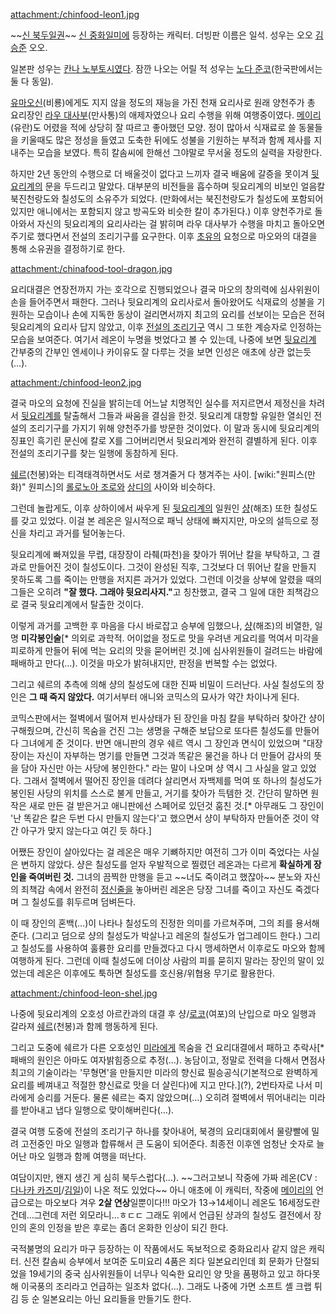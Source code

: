 attachment:/chinfood-leon1.jpg

~~[[북두의 권|신 북두일권]]~~ [[신 중화일미]]에 등장하는 캐릭터. 더빙판 이름은 일석. 성우는 오오 [[김승준]] 오오.

일본판 성우는 [[칸나 노부토시]]였다. 잠깐 나오는 어릴 적 성우는 [[노다 준코]](한국판에서는 둘 다 동일).

[[유마오신]](비룡)에게도 지지 않을 정도의 재능을 가진 천재 요리사로 원래 양천주가 총 요리장인 [[라우 대사부]](만사통)의 애제자였으나 요리 수행을 위해 여행중이였다. [[메이리]](유란)도 어렸을 적에 상당히 잘 따르고 좋아했던 모양. 정이 많아서 식재료로 쓸 동물들을 키울때도 많은 정성을 들였고 도축한 뒤에도 성불을 기원하는 부적과 함께 제사를 지내주는 모습을 보였다. 특히 칼솜씨에 한해선 그야말로 무서울 정도의 실력을 자랑한다. 

하지만 2년 동안의 수행으로 더 배울것이 없다고 느끼자 결국 배움에 갈증을 못이겨 [[뒷요리계]]의 문을 두드리고 말았다. 대부분의 비전들을 흡수하며 뒷요리계의 비보인 얼음칼 북진천랑도와 칠성도의 소유주가 되었다. (만화에서는 북진천랑도가 칠성도에 포함되어 있지만 애니에서는 포함되지 않고 방곡도와 비슷한 칼이 추가된다.) 이후 양천주가로 돌아와서 자신의 뒷요리계의 요리사라는 걸 밝히며 라우 대사부가 수행을 마치고 돌아오면 주기로 했다면서 전설의 조리기구를 요구한다. 이후 [[초유]]의 요청으로 마오와의 대결을 통해 소유권을 결정하기로 한다.

attachment:/chinafood-tool-dragon.jpg

요리대결은 연장전까지 가는 호각으로 진행되었으나 결국 마오의 창의력에 심사위원이 손을 들어주면서 패한다. 그러나 뒷요리계의 요리사로서 돌아왔어도 식재료의 성불을 기원하는 모습이나 손에 지독한 동상이 걸리면서까지 최고의 요리를 선보이는 모습은 전혀 뒷요리계의 요리사 답지 않았고, 이후 [[전설의 조리기구]] 역시 그 또한 계승자로 인정하는 모습을 보여준다. 여기서 레온이 누명을 벗었다고 볼 수 있는데, 나중에 보면 [[뒷요리계]] 간부중의 간부인 엔세이나 카이유도 잘 다루는 것을 보면 인성은 애초에 상관 없는듯(…).

attachment:/chinfood-leon2.jpg

결국 마오의 요청에 진실을 밝히는데 어느날 치명적인 실수를 저지르면서 제정신을 차려서 [[뒷요리계]]를 탈출해서 그들과 싸움을 결심을 한것. 뒷요리계 대항할 유일한 열쇠인 전설의 조리기구를 가지기 위해 양천주가를 방문한 것이었다. 이 말과 동시에 뒷요리계의 징표인 흑기린 문신에 칼로 X를 그어버리면서 뒷요리계와 완전히 결별하게 된다. 이후 전설의 조리기구를 찾는 일행에 동참하게 된다.

[[쉐르]](천봉)와는 티격태격하면서도 서로 챙겨줄거 다 챙겨주는 사이. [wiki:"원피스(만화)" 원피스]의 [[롤로노아 조로]]와 [[상디]]의 사이와 비슷하다.

그런데 놀랍게도, 이후 상하이에서 싸우게 된 [[뒷요리계]]의 일원인 [[샹]](해조) 또한 칠성도를 갖고 있었다. 이걸 본 레온은 일시적으로 패닉 상태에 빠지지만, 마오의 설득으로 정신을 차리고 과거를 털어놓는다. 

뒷요리계에 빠져있을 무렵, 대장장이 라췌(파천)을 찾아가 뛰어난 칼을 부탁하고, 그 결과로 만들어진 것이 칠성도이다. 그것이 완성된 직후, 그것보다 더 뛰어난 칼을 만들지 못하도록 그를 죽이는 만행을 저지른 과거가 있었다. 그런데 이것을 상부에 알렸을 때의 그들은 오히려 '''"잘 했다. 그래야 뒷요리사지."'''고 칭찬했고, 결국 그 일에 대한 죄책감으로 결국 뒷요리계에서 탈출한 것이다. 

이렇게 과거를 고백한 후 마음을 다시 바로잡고 승부에 임했으나, [[샹]](해조)의 비열한, 일명 '''미각봉인술'''[* 의외로 과학적. 어이없을 정도로 맛을 우려낸 게요리를 먹여서 미각을 피로하게 만들어 뒤에 먹는 요리의 맛을 묻어버린 것.]에 심사위원들이 걸려드는 바람에 패배하고 만다(…). 이것을 마오가 밝혀내지만, 판정을 번복할 수는 없었다.

그리고 쉐르의 추측에 의해 샹의 칠성도에 대한 진짜 비밀이 드러난다. 사실 칠성도의 장인은 '''그 때 죽지 않았다.''' 여기서부터 애니와 코믹스의 묘사가 약간 차이나게 된다.

코믹스판에서는 절벽에서 떨어져 빈사상태가 된 장인을 마침 칼을 부탁하러 찾아간 샹이 구해줬으며, 간신히 목숨을 건진 그는 생명을 구해준 보답으로 또다른 칠성도를 만들어다 그녀에게 준 것이다. 반면 애니판의 경우 쉐르 역시 그 장인과 면식이 있었으며 "대장장이는 자신이 자부하는 명기를 만들면 그것과 똑같은 물건을 하나 더 만들어 감사의 뜻을 담아 자신만 아는 사당에 봉인한다." 라는 말이 나오며 샹 역시 그 사실을 알고 있었다. 그래서 절벽에서 떨어진 장인을 데려다 살리면서 자백제를 먹여 또 하나의 칠성도가 봉인된 사당의 위치를 스스로 불게 만들고, 거기를 찾아가 득템한 것. 간단히 말하면 원작은 새로 만든 걸 받은거고 애니판에선 스페어로 있던것 훔친 것.[* 아무래도 그 장인이 '난 똑같은 칼은 두번 다시 만들지 않는다'고 했으면서 샹이 부탁하자 만들어준 것이 약간 아구가 맞지 않는다고 여긴 듯 하다.]

어쨌든 장인이 살아있다는 걸 레온은 매우 기뼈하지만 여전히 그가 이미 죽었다는 사실은 변하지 않았다. 샹은 칠성도를 얻자 우발적으로 찔렸던 레온과는 다르게 '''확실하게 장인을 죽여버린 것.''' 그녀의 끔찍한 만행을 듣고 ~~너도 죽이려고 했잖아~~ 분노와 자신의 죄책감 속에서 완전히 [[정신줄]]을 놓아버린 레온은 당장 그녀를 죽이고 자신도 죽겠다며 그 칠성도를 휘두르며 덤벼든다.

이 때 장인의 혼백(…)이 나타나 칠성도의 진정한 의미를 가르쳐주며, 그의 죄를 용서해준다. (그리고 덤으로 샹의 칠성도가 박살나고 레온의 칠성도가 업그레이드 한다.) 그리고 칠성도를 사용하여 훌륭한 요리를 만들겠다고 다시 맹세하면서 이후로도 마오와 함께 여행하게 된다. 그런데 이때 칠성도에 더이상 사람의 피를 묻히지 말라는 장인의 말이 있었는데 레온은 이후에도 툭하면 칠성도를 호신용/위협용 무기로 활용한다.

attachment:/chinfood-leon-shel.jpg

나중에 뒷요리계의 오호성 아르칸과의 대결 후 샹/[[로코]](여포)의 난입으로 마오 일행과 갈라져 [[쉐르]](천봉)과 함께 행동하게 된다.

그리고 도중에 쉐르가 다른 오호성인 [[미라]]에게 목숨을 건 요리대결에서 패하고 추락사[* 패배의 원인은 아마도 여자밝힘증으로 추정(…). 농담이고, 정말로 전력을 다해서 면점사 최고의 기술이라는 '무형면'을 만들지만  미라의 향신료 필승공식(기본적으로 완벽하게 요리를 베껴내고 적절한 향신료로 맛을 더 살린다)에 지고 만다.](?), 2번타자로 나서 미라에게 승리를 거둔다. 물론 쉐르는 죽지 않았으며(…) 오히려 절벽에서 뛰어내리는 미라를 받아내고 냅다 일행으로 맞이해버린다(…).

결국 여행 도중에 전설의 조리기구 하나를 찾아내어, 북경의 요리대회에서 물량빨에 밀려 고전중인 마오 일행과 합류해서 큰 도움이 되어준다. 최종전 이후엔 엄청난 숫자로 늘어난 마오 일행과 함께 여행을 떠난다.

여담이지만, 왠지 생긴 게 심히 북두스럽다(…). ~~그러고보니 작중에 가짜 레온(CV : [[다나카 카즈미]]/[[김일]])이 나온 적도 있었다~~
아니 애초에 이 캐릭터, 작중에 [[메이리]]의 언급으로는 마오보다 겨우 '''2살 연상'''일뿐이다!!! 마오가 13→14세이니 레온도 16세정도란 건데...그런데 저런 외모라니...ㅎㄷㄷ 
그래도 위에서 언급된 샹과의 칠성도 결전에서 장인의 혼의 인정을 받은 후로는 좀더 온화한 인상이 되긴 한다.

국적불명의 요리가 마구 등장하는 이 작품에서도 독보적으로 중화요리사 같지 않은 캐릭터. 신전 칼솜씨 승부에서 보여준 도미요리 4품은 죄다 일본요리인데 회 문화가 단절되었을 19세기의 중국 심사위원들이 너무나 익숙한 요리인 양 맛을 품평하고 있고 하다못해 이국풍의 조리라고 언급하는 일조차 없다(...). 그래도 나중에 가면 소프트 셸 크랩 튀김 등 순 일본요리는 아닌 요리들을 만들기도 한다.

